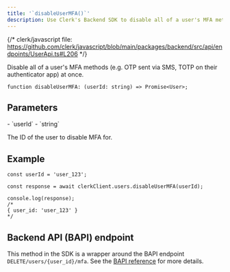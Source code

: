 ```yaml
---
title: '`disableUserMFA()`'
description: Use Clerk's Backend SDK to disable all of a user's MFA methods at once.
---
```


{/* clerk/javascript file: https://github.com/clerk/javascript/blob/main/packages/backend/src/api/endpoints/UserApi.ts#L206 */}

Disable all of a user's MFA methods (e.g. OTP sent via SMS, TOTP on their authenticator app) at once.

```tsx {{ prettier: false }}
function disableUserMFA: (userId: string) => Promise<User>;
```

## Parameters

<Properties>
  - `userId`
  - `string`

  The ID of the user to disable MFA for.
</Properties>

## Example

```tsx {{ prettier: false }}
const userId = 'user_123';

const response = await clerkClient.users.disableUserMFA(userId);

console.log(response);
/*
{ user_id: 'user_123' }
*/
```

## Backend API (BAPI) endpoint

This method in the SDK is a wrapper around the BAPI endpoint `DELETE/users/{user_id}/mfa`. See the [BAPI reference](https://clerk.com/docs/reference/backend-api/tag/Users#operation/DisableMFA) for more details.
